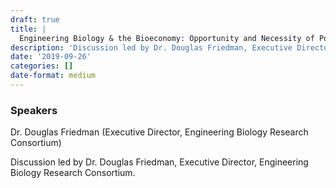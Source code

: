 ```yaml
---
draft: true 
title: |
  Engineering Biology & the Bioeconomy: Opportunity and Necessity of Policy Engagement
description: 'Discussion led by Dr. Douglas Friedman, Executive Director, Engineering Biology Research Consortium.'
date: '2019-09-26'
categories: []
date-format: medium 
---
```



### Speakers  
Dr. Douglas Friedman (Executive Director, Engineering Biology Research Consortium)

Discussion led by Dr. Douglas Friedman, Executive Director, Engineering Biology Research Consortium.


